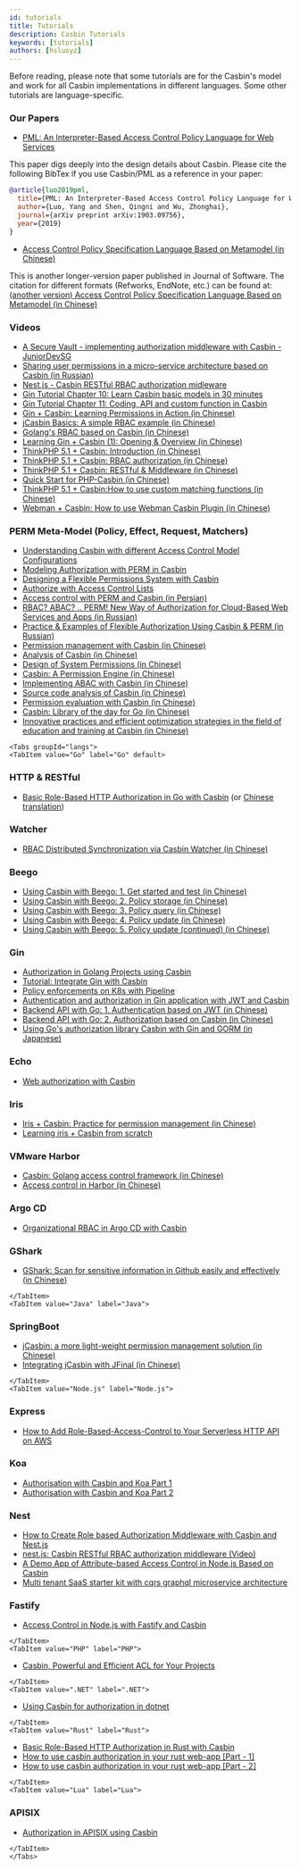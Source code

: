 ```yaml
---
id: tutorials
title: Tutorials
description: Casbin Tutorials
keywords: [tutorials]
authors: [hsluoyz]
---
```




Before reading, please note that some tutorials are for the Casbin's model and work for all Casbin implementations in different languages. Some other tutorials are language-specific.

### Our Papers

- [PML: An Interpreter-Based Access Control Policy Language for Web Services](https://arxiv.org/abs/1903.09756)

This paper digs deeply into the design details about Casbin. Please cite the following BibTex if you use Casbin/PML as a reference in your paper:

```bibtex
@article{luo2019pml,
  title={PML: An Interpreter-Based Access Control Policy Language for Web Services},
  author={Luo, Yang and Shen, Qingni and Wu, Zhonghai},
  journal={arXiv preprint arXiv:1903.09756},
  year={2019}
}
```

- [Access Control Policy Specification Language Based on Metamodel (in Chinese)](https://www.jos.org.cn/jos/article/abstract/5624)

This is another longer-version paper published in Journal of Software. The citation for different formats (Refworks, EndNote, etc.) can be found at: [(another version) Access Control Policy Specification Language Based on Metamodel (in Chinese)](https://kns.cnki.net/kcms/detail/Detail.aspx?dbname=CJFDLAST2020&filename=RJXB202002012&v=)

### Videos

- [A Secure Vault - implementing authorization middleware with Casbin - JuniorDevSG](https://www.youtube.com/watch?v=OTT84oplR9o)
- [Sharing user permissions in a micro-service architecture based on Casbin (in Russian)](https://www.youtube.com/watch?v=Z5dUxH4PqYM)
- [Nest.js - Casbin RESTful RBAC authorization midleware](https://www.youtube.com/watch?v=mWlPNrCgVdE)
- [Gin Tutorial Chapter 10: Learn Casbin basic models in 30 minutes](https://www.bilibili.com/video/BV1qz4y167XP)
- [Gin Tutorial Chapter 11: Coding, API and custom function in Casbin](https://www.bilibili.com/video/BV13r4y1M7AC)
- [Gin + Casbin: Learning Permissions in Action (in Chinese)](https://www.jtthink.com/course/132)
- [jCasbin Basics: A simple RBAC example (in Chinese)](https://www.jtthink.com/course/play/2706)
- [Golang's RBAC based on Casbin (in Chinese)](https://www.bilibili.com/video/BV1Kf4y1U7iJ)
- [Learning Gin + Casbin (1): Opening & Overview (in Chinese)](https://www.bilibili.com/video/BV1bp4y1a7je)
- [ThinkPHP 5.1 + Casbin: Introduction (in Chinese)](https://www.bilibili.com/video/BV1kz4y1Z7vd)
- [ThinkPHP 5.1 + Casbin: RBAC authorization (in Chinese)](https://www.bilibili.com/video/BV1A541187M4)
- [ThinkPHP 5.1 + Casbin: RESTful & Middleware (in Chinese)](https://www.bilibili.com/video/BV1uk4y117up)
- [Quick Start for PHP-Casbin (in Chinese)](https://www.bilibili.com/video/BV1dK4y1L7xy)
- [ThinkPHP 5.1 + Casbin:How to use custom matching functions (in Chinese)](https://www.bilibili.com/video/BV1dq4y1Z78g)
- [Webman + Casbin: How to use Webman Casbin Plugin  (in Chinese)](https://www.bilibili.com/video/BV1X34y1Q7ZH)

### PERM Meta-Model (Policy, Effect, Request, Matchers)

- [Understanding Casbin with different Access Control Model Configurations](https://medium.com/wesionary-team/understanding-casbin-with-different-access-control-model-configurations-faebc60f6da5)
- [Modeling Authorization with PERM in Casbin](https://narendraj9.github.io/posts/generalized-authz.html)
- [Designing a Flexible Permissions System with Casbin](https://medium.com/silo-blog/designing-a-flexible-permissions-system-with-casbin-f5d97fef17b8)
- [Authorize with Access Control Lists](https://medium.com/pragmatic-programmers/authorize-with-access-control-lists-92fbec57a920)
- [Access control with PERM and Casbin (in Persian)](https://virgool.io/@a3dho3yn/%DA%A9%D9%86%D8%AA%D8%B1%D9%84-%D8%AF%D8%B3%D8%AA%D8%B1%D8%B3%DB%8C-%D8%A8%D8%A7-casbin-%D9%88-perm-metamodel-sm3vb9c2cowg)
- [RBAC? ABAC? .. PERM! New Way of Authorization for Cloud-Based Web Services and Apps (in Russian)](https://habr.com/ru/post/539778/)
- [Practice & Examples of Flexible Authorization Using Casbin & PERM (in Russian)](https://habr.com/ru/post/540454/)
- [Permission management with Casbin (in Chinese)](http://www.cnblogs.com/wang_yb/archive/2018/11/20/9987397.html)
- [Analysis of Casbin (in Chinese)](https://www.cnblogs.com/xiaohunshi/p/10372881.html)
- [Design of System Permissions (in Chinese)](https://github.com/xizhibei/blog/issues/101)
- [Casbin: A Permission Engine (in Chinese)](https://github.com/xizhibei/blog/issues/102)
- [Implementing ABAC with Casbin (in Chinese)](https://www.cnblogs.com/studyzy/p/11380736.html)
- [Source code analysis of Casbin (in Chinese)](https://www.cnblogs.com/yjf512/p/12200206.html)
- [Permission evaluation with Casbin (in Chinese)](https://cloud.tencent.com/developer/article/1534674)
- [Casbin: Library of the day for Go (in Chinese)](https://juejin.cn/post/6844904191257739277)
- [Innovative practices and efficient optimization strategies in the field of education and training at Casbin (in Chinese)](https://mp.weixin.qq.com/s/GgLuhGoGUbNduLH9czytzg)

```mdx-code-block
<Tabs groupId="langs">
<TabItem value="Go" label="Go" default>
```

### HTTP & RESTful

- [Basic Role-Based HTTP Authorization in Go with Casbin](https://zupzup.org/casbin-http-role-auth) (or [Chinese translation](https://studygolang.com/articles/12323))

### Watcher

- [RBAC Distributed Synchronization via Casbin Watcher (in Chinese)](https://hongker.github.io/2021/02/19/golang-rbac-watcher/)

### Beego

- [Using Casbin with Beego: 1. Get started and test (in Chinese)](https://blog.csdn.net/hotqin888/article/details/78460385)
- [Using Casbin with Beego: 2. Policy storage (in Chinese)](https://blog.csdn.net/hotqin888/article/details/78571240)
- [Using Casbin with Beego: 3. Policy query (in Chinese)](https://blog.csdn.net/hotqin888/article/details/78992250)
- [Using Casbin with Beego: 4. Policy update (in Chinese)](https://blog.csdn.net/hotqin888/article/details/80032538)
- [Using Casbin with Beego: 5. Policy update (continued) (in Chinese)](https://blog.csdn.net/hotqin888/article/details/80092285)

### Gin

- [Authorization in Golang Projects using Casbin](https://medium.com/wesionary-team/authorization-in-golang-projects-using-casbin-f8fad744dae5)
- [Tutorial: Integrate Gin with Casbin](https://dev.to/maxwellhertz/tutorial-integrate-gin-with-cabsin-56m0)
- [Policy enforcements on K8s with Pipeline](https://banzaicloud.com/blog/policy-enforcement-k8s/)
- [Authentication and authorization in Gin application with JWT and Casbin](https://medium.com/@tienbm90/authentication-and-authorization-in-gin-application-with-jwt-and-casbin-a56bbbdec90b)
- [Backend API with Go: 1. Authentication based on JWT (in Chinese)](https://studygolang.com/topics/6998)
- [Backend API with Go: 2. Authorization based on Casbin (in Chinese)](https://studygolang.com/topics/6999)
- [Using Go's authorization library Casbin with Gin and GORM (in Japanese)](https://web.archive.org/web/20211207015104/https://www.zaneli.com/blog/20181203)

### Echo

- [Web authorization with Casbin](http://klotzandrew.com/blog/authorization-with-casbin)

### Iris

- [Iris + Casbin: Practice for permission management (in Chinese)](https://zxc0328.github.io/2018/05/14/casbin-iris/)
- [Learning iris + Casbin from scratch](https://learnku.com/articles/41416)

### VMware Harbor

- [Casbin: Golang access control framework (in Chinese)](http://www.growingdev.com/articles/2020/01/12/1578838858526.html)
- [Access control in Harbor (in Chinese)](http://www.growingdev.com/articles/2020/01/10/1578670203670.html)

### Argo CD

- [Organizational RBAC in Argo CD with Casbin](https://argo-cd.readthedocs.io/en/stable/operator-manual/rbac/)

### GShark

- [GShark: Scan for sensitive information in Github easily and effectively (in Chinese)](https://mp.weixin.qq.com/s?__biz=MzI3MjA3MTY3Mw==&mid=2247483770&idx=1&sn=9f02c2803e1c946e8c23b16ff3eba757&chksm=eb396fecdc4ee6fa2f378e846f354f45acf6e6f540cfd54190e9353df47c7707e3a2aadf714f&token=115330850&lang=zh_CN#rd)

```mdx-code-block
</TabItem>
<TabItem value="Java" label="Java">
```

### SpringBoot

- [jCasbin: a more light-weight permission management solution (in Chinese)](https://blog.csdn.net/waynelee0809/article/details/85702551)
- [Integrating jCasbin with JFinal (in Chinese)](http://www.jfinal.com/share/842)

```mdx-code-block
</TabItem>
<TabItem value="Node.js" label="Node.js">
```

### Express

- [How to Add Role-Based-Access-Control to Your Serverless HTTP API on AWS](https://dev.to/matttyler/how-to-add-role-based-access-control-to-your-serverless-http-api-on-aws-17bk)

### Koa

- [Authorisation with Casbin and Koa Part 1](https://dev.to/gerybbg/authorisation-with-casbin-and-koa-part-1-2gh)
- [Authorisation with Casbin and Koa Part 2](https://dev.to/gerybbg/authorisation-with-casbin-and-koa-part-2-2io5)

### Nest

- [How to Create Role based Authorization Middleware with Casbin and Nest.js](https://dev.to/dwipr/how-to-create-role-based-authorization-middleware-with-casbin-and-nest-js-52gm)
- [nest.js: Casbin RESTful RBAC authorization middleware (Video)](https://www.youtube.com/watch?v=mWlPNrCgVdE)
- [A Demo App of Attribute-based Access Control in Node.js Based on Casbin](https://github.com/Jarvie8176/casbin-example)
- [Multi tenant SaaS starter kit with cqrs graphql microservice architecture](https://github.com/juicycleff/ultimate-backend)

### Fastify

- [Access Control in Node.js with Fastify and Casbin](https://www.nearform.com/blog/access-control-node-js-fastify-and-casbin/)

```mdx-code-block
</TabItem>
<TabItem value="PHP" label="PHP">
```

- [Casbin, Powerful and Efficient ACL for Your Projects](http://phpmagazine.net/2018/11/casbin-powerful-and-efficient-acl-for-your-projects.html)

```mdx-code-block
</TabItem>
<TabItem value=".NET" label=".NET">
```

- [Using Casbin for authorization in dotnet](https://krishnamohan.dev/blog/using-casbin-for-authorization-in-dotnet)

```mdx-code-block
</TabItem>
<TabItem value="Rust" label="Rust">
```

- [Basic Role-Based HTTP Authorization in Rust with Casbin](https://www.zupzup.org/rust-casbin-example/)
- [How to use casbin authorization in your rust web-app [Part - 1]](https://dev.to/smrpn/how-to-use-casbin-authorization-in-your-rust-web-app-part-1-4f8f)
- [How to use casbin authorization in your rust web-app [Part - 2]](https://dev.to/smrpn/how-to-use-casbin-authorization-in-your-rust-web-app-part-2-1bnm)

```mdx-code-block
</TabItem>
<TabItem value="Lua" label="Lua">
```

### APISIX

- [Authorization in APISIX using Casbin](https://medium.com/@rushitote/authorization-in-apisix-using-casbin-59b693669d6d)

```mdx-code-block
</TabItem>
</Tabs>
```
